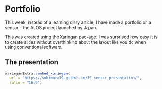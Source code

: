 # Portfolio

This week, instead of a learning diary article, I have made a portfolio on a sensor - the ALOS project launched by Japan.

This was created using the Xaringan package. I was surprised how easy it is to create slides without overthinking about the layout like you do when using conventional software.

## The presentation

```r
xaringanExtra::embed_xaringan(
  url = "https://sokimura39.github.io/RS_sensor_presentation/",
  ratio = "16:9")
```
